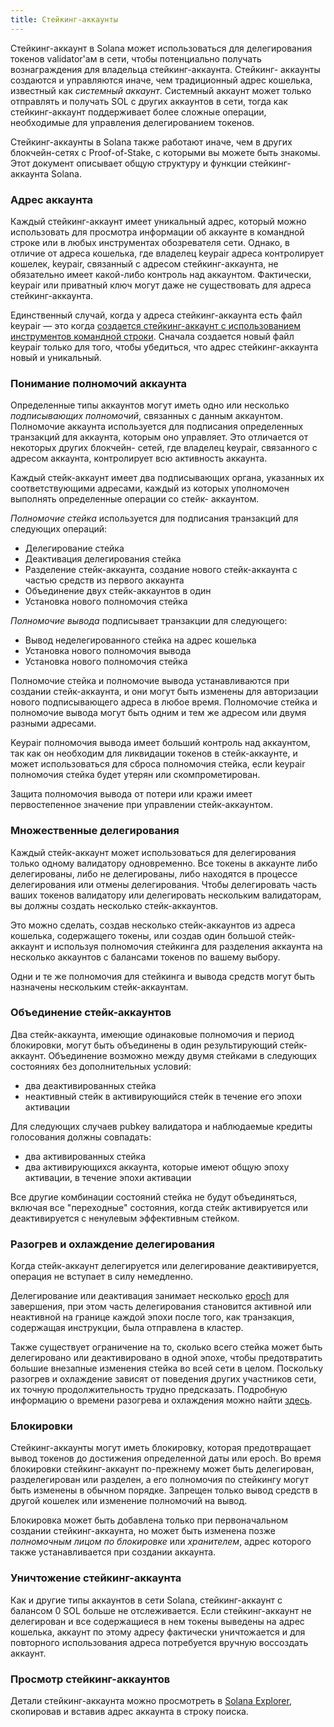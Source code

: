 ```yaml
---
title: Стейкинг-аккаунты
---
```


Стейкинг-аккаунт в Solana может использоваться для делегирования токенов
validator'ам в сети, чтобы потенциально получать вознаграждения для владельца
стейкинг-аккаунта. Стейкинг- аккаунты создаются и управляются иначе, чем
традиционный адрес кошелька, известный как _системный аккаунт_. Системный
аккаунт может только отправлять и получать SOL с других аккаунтов в сети, тогда
как стейкинг-аккаунт поддерживает более сложные операции, необходимые для
управления делегированием токенов.

Стейкинг-аккаунты в Solana также работают иначе, чем в других блокчейн-сетях с
Proof-of-Stake, с которыми вы можете быть знакомы. Этот документ описывает общую
структуру и функции стейкинг-аккаунта Solana.

### Адрес аккаунта

Каждый стейкинг-аккаунт имеет уникальный адрес, который можно использовать для
просмотра информации об аккаунте в командной строке или в любых инструментах
обозревателя сети. Однако, в отличие от адреса кошелька, где владелец keypair
адреса контролирует кошелек, keypair, связанный с адресом стейкинг-аккаунта, не
обязательно имеет какой-либо контроль над аккаунтом. Фактически, keypair или
приватный ключ могут даже не существовать для адреса стейкинг-аккаунта.

Единственный случай, когда у адреса стейкинг-аккаунта есть файл keypair — это
когда
[создается стейкинг-аккаунт с использованием инструментов командной строки](https://docs.anza.xyz/cli/examples/delegate-stake#create-a-stake-account).
Сначала создается новый файл keypair только для того, чтобы убедиться, что адрес
стейкинг-аккаунта новый и уникальный.

### Понимание полномочий аккаунта

Определенные типы аккаунтов могут иметь одно или несколько _подписывающих
полномочий_, связанных с данным аккаунтом. Полномочие аккаунта используется для
подписания определенных транзакций для аккаунта, которым оно управляет. Это
отличается от некоторых других блокчейн- сетей, где владелец keypair, связанного
с адресом аккаунта, контролирует всю активность аккаунта.

Каждый стейк-аккаунт имеет два подписывающих органа, указанных их
соответствующими адресами, каждый из которых уполномочен выполнять определенные
операции со стейк- аккаунтом.

_Полномочие стейка_ используется для подписания транзакций для следующих
операций:

- Делегирование стейка
- Деактивация делегирования стейка
- Разделение стейк-аккаунта, создание нового стейк-аккаунта с частью средств из
  первого аккаунта
- Объединение двух стейк-аккаунтов в один
- Установка нового полномочия стейка

_Полномочие вывода_ подписывает транзакции для следующего:

- Вывод неделегированного стейка на адрес кошелька
- Установка нового полномочия вывода
- Установка нового полномочия стейка

Полномочие стейка и полномочие вывода устанавливаются при создании
стейк-аккаунта, и они могут быть изменены для авторизации нового подписывающего
адреса в любое время. Полномочие стейка и полномочие вывода могут быть одним и
тем же адресом или двумя разными адресами.

Keypair полномочия вывода имеет больший контроль над аккаунтом, так как он
необходим для ликвидации токенов в стейк-аккаунте, и может использоваться для
сброса полномочия стейка, если keypair полномочия стейка будет утерян или
скомпрометирован.

Защита полномочия вывода от потери или кражи имеет первостепенное значение при
управлении стейк-аккаунтом.

### Множественные делегирования

Каждый стейк-аккаунт может использоваться для делегирования только одному
валидатору одновременно. Все токены в аккаунте либо делегированы, либо не
делегированы, либо находятся в процессе делегирования или отмены делегирования.
Чтобы делегировать часть ваших токенов валидатору или делегировать нескольким
валидаторам, вы должны создать несколько стейк-аккаунтов.

Это можно сделать, создав несколько стейк-аккаунтов из адреса кошелька,
содержащего токены, или создав один большой стейк-аккаунт и используя полномочия
стейкинга для разделения аккаунта на несколько аккаунтов с балансами токенов по
вашему выбору.

Одни и те же полномочия для стейкинга и вывода средств могут быть назначены
нескольким стейк-аккаунтам.

### Объединение стейк-аккаунтов

Два стейк-аккаунта, имеющие одинаковые полномочия и период блокировки, могут
быть объединены в один результирующий стейк-аккаунт. Объединение возможно между
двумя стейками в следующих состояниях без дополнительных условий:

- два деактивированных стейка
- неактивный стейк в активирующийся стейк в течение его эпохи активации

Для следующих случаев pubkey валидатора и наблюдаемые кредиты голосования должны
совпадать:

- два активированных стейка
- два активирующихся аккаунта, которые имеют общую эпоху активации, в течение
  эпохи активации

Все другие комбинации состояний стейка не будут объединяться, включая все
"переходные" состояния, когда стейк активируется или деактивируется с ненулевым
эффективным стейком.

### Разогрев и охлаждение делегирования

Когда стейк-аккаунт делегируется или делегирование деактивируется, операция не
вступает в силу немедленно.

Делегирование или деактивация занимает несколько
[epoch](/docs/references/terminology#epoch) для завершения, при этом часть
делегирования становится активной или неактивной на границе каждой эпохи после
того, как транзакция, содержащая инструкции, была отправлена в кластер.

Также существует ограничение на то, сколько всего стейка может быть делегировано
или деактивировано в одной эпохе, чтобы предотвратить большие внезапные
изменения стейка во всей сети в целом. Поскольку разогрев и охлаждение зависят
от поведения других участников сети, их точную продолжительность трудно
предсказать. Подробную информацию о времени разогрева и охлаждения можно найти
[здесь](https://docs.anza.xyz/consensus/stake-delegation-and-rewards#stake-warmup-cooldown-withdrawal).

### Блокировки

Стейкинг-аккаунты могут иметь блокировку, которая предотвращает вывод токенов до
достижения определенной даты или epoch. Во время блокировки стейкинг-аккаунт
по-прежнему может быть делегирован, разделегирован или разделен, а его
полномочия по стейкингу могут быть изменены в обычном порядке. Запрещен только
вывод средств в другой кошелек или изменение полномочий на вывод.

Блокировка может быть добавлена только при первоначальном создании
стейкинг-аккаунта, но может быть изменена позже _полномочным лицом по
блокировке_ или _хранителем_, адрес которого также устанавливается при создании
аккаунта.

### Уничтожение стейкинг-аккаунта

Как и другие типы аккаунтов в сети Solana, стейкинг-аккаунт с балансом 0 SOL
больше не отслеживается. Если стейкинг-аккаунт не делегирован и все содержащиеся
в нем токены выведены на адрес кошелька, аккаунт по этому адресу фактически
уничтожается и для повторного использования адреса потребуется вручную
воссоздать аккаунт.

### Просмотр стейкинг-аккаунтов

Детали стейкинг-аккаунта можно просмотреть в
[Solana Explorer](http://explorer.solana.com/), скопировав и вставив адрес
аккаунта в строку поиска.
